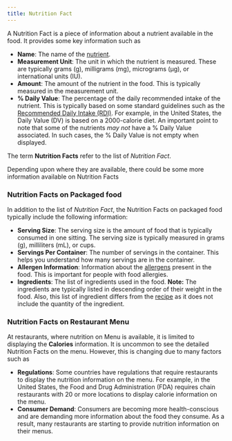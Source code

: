 ```yaml
---
title: Nutrition Fact
---
```


A Nutrition Fact is a piece of information about a nutrient available in the food. It provides some key information such as

- **Name**: The name of the [nutrient](/guides/nutrient).
- **Measurement Unit**: The unit in which the nutrient is measured. These are typically grams (g), milligrams (mg), micrograms (µg), or international units (IU).
- **Amount**: The amount of the nutrient in the food. This is typically measured in the measurement unit.
- **% Daily Value**: The percentage of the daily recommended intake of the nutrient. This is typically based on some standard guidelines such as the [Recommended Daily Intake (RDI)](/guides/recommended-daily-intakes). For example, in the United States, the Daily Value (DV) is based on a 2000-calorie diet. An important point to note that some of the nutrients _may not_ have a % Daily Value associated. In such cases, the % Daily Value is not empty when displayed.

The term **Nutrition Facts** refer to the list of _Nutrition Fact_.

Depending upon where they are available, there could be some more information available on Nutrition Facts

### Nutrition Facts on Packaged food

In addition to the list of _Nutrition Fact_, the Nutrition Facts on packaged food typically include the following information:

- **Serving Size**: The serving size is the amount of food that is typically consumed in one sitting. The serving size is typically measured in grams (g), milliliters (mL), or cups.
- **Servings Per Container**: The number of servings in the container. This helps you understand how many servings are in the container.
- **Allergen Information**: Information about the [allergens](/guides/allergen) present in the food. This is important for people with food allergies.
- **Ingredients**: The list of ingredients used in the food. **Note:** The ingredients are typically listed in descending order of their weight in the food. Also, this list of ingredient differs from the [recipe](/guides/recipe) as it does not include the quantity of the ingredient.

### Nutrition Facts on Restaurant Menu
At restaurants, where nutrition on Menu is available, it is limited to displaying the **Calories** information.
It is uncommon to see the detailed Nutrition Facts on the menu. However, this is changing due to many factors such as

- **Regulations**: Some countries have regulations that require restaurants to display the nutrition information on the menu. For example, in the United States, the Food and Drug Administration (FDA) requires chain restaurants with 20 or more locations to display calorie information on the menu.
- **Consumer Demand**: Consumers are becoming more health-conscious and are demanding more information about the food they consume. As a result, many restaurants are starting to provide nutrition information on their menus.